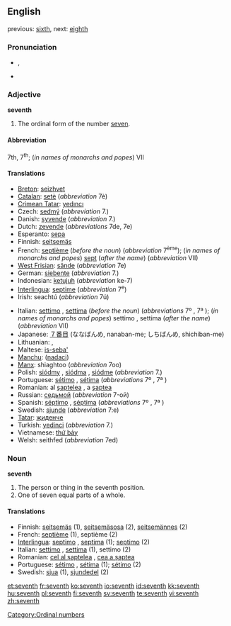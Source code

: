 {{wikipedia}}
==English==
previous: [[sixth]], next: [[eighth]]

===Pronunciation===
* {{IPA|/sɛvnθ/}}, {{SAMPA|/sEvnT/}}
* {{audio|en-us-seventh.ogg|Audio (US)}}

===Adjective===
'''seventh'''

# The ordinal form of the number [[seven]].

====Abbreviation====
7th, 7<sup>th</sup>; (''in names of monarchs and popes'') VII

====Translations====
{{top}}
* [[Breton]]: [[seizhvet]]
* [[Catalan]]: [[setè]] (''abbreviation'' 7è)
* [[Crimean Tatar]]: [[yedıncı]]
* Czech: [[sedmý]] (''abbreviation'' 7.)
* Danish: [[syvende]] (''abbreviation'' 7.)
* Dutch: [[zevende]] (''abbreviations'' 7de, 7e)
* Esperanto: [[sepa]]
* Finnish: [[seitsemäs]]
* French: [[septième]] (''before the noun'') (''abbreviation'' 7<sup>ème</sup>); (''in names of monarchs and popes'') [[sept]] (''after the name'') (''abbreviation'' VII)
* [[West Frisian]]: [[sânde]] (''abbreviation'' 7e)
* German: [[siebente]] (''abbreviation'' 7.)
* Indonesian: [[ketujuh]] (''abbreviation'' ke-7)
* [[Interlingua]]: [[septime]] (''abbreviation'' 7<sup>e</sup>)
* Irish: seachtú (''abbreviation'' 7ú)
{{mid}}
* Italian: [[settimo]] {{m}}, [[settima]] {{f}} (''before the noun'') (''abbreviations'' 7º {{m}}, 7ª {{f}}); (''in names of monarchs and popes'') settimo {{m}}, settima {{f}} (''after the name'') (''abbreviation'' VII)
* Japanese: [[７番目]] (ななばんめ, nanaban-me; しちばんめ, shichiban-me)
* Lithuanian: {{t+|lt|septintas|m|xs=Lithuanian}}, {{t+|lt|septinta|f|xs=Lithuanian}}
* Maltese: [[is-seba']]
* [[Manchu]]: ([[nadaci]])
* [[Manx]]: shiaghtoo (''abbreviation'' 7oo)
* Polish: [[siódmy]] {{m}}, [[siódma]] {{f}}, [[siódme]] {{n}} (''abbreviation'' 7.)
* Portuguese: [[sétimo]] {{m}}, [[sétima]] {{f}} (''abbreviations'' 7º {{m}}, 7ª {{f}})
* Romanian: al [[şaptelea]] {{m}}, a [[şaptea]] {{f}}
* Russian: [[седьмой]] (''abbreviation'' 7-ой)
* Spanish: [[séptimo]] {{m}}, [[séptima]] {{f}} (''abbreviations'' 7º {{m}}, 7ª {{f}})
* Swedish: [[sjunde]] (''abbreviation'' 7:e)
* [[Tatar]]: [[җиденче]]
* Turkish: [[yedinci]] (''abbreviation'' 7.)
* Vietnamese: [[thứ bảy]]
* Welsh: seithfed (''abbreviation'' 7ed)
{{bottom}}

===Noun===
'''seventh'''

# The person or thing in the seventh position.
# One of seven equal parts of a whole.

====Translations====

* Finnish: [[seitsemäs]] (1), [[seitsemäsosa]] (2), [[seitsemännes]] (2)
* French: [[septième]] {{m|f}} (1), septième {{m}} (2)
* [[Interlingua]]: [[septimo]] {{m}}, [[septima]] {{f}} (1); [[septimo]] (2)
* Italian: [[settimo]] {{m}}, [[settima]] {{f}} (1), settimo {{m}} (2)
* Romanian: [[cel al şaptelea]] {{m}}, [[cea a şaptea]] {{f}}
* Portuguese: [[sétimo]] {{m}}, [[sétima]] {{f}} (1); [[sétimo]] {{m}} (2)
* Swedish: [[sjua]] {{c}} (1), [[sjundedel]] {{c}} (2)

[[Category:Ordinal numbers]]

[[et:seventh]]
[[fr:seventh]]
[[ko:seventh]]
[[io:seventh]]
[[id:seventh]]
[[kk:seventh]]
[[hu:seventh]]
[[pl:seventh]]
[[fi:seventh]]
[[sv:seventh]]
[[te:seventh]]
[[vi:seventh]]
[[zh:seventh]]